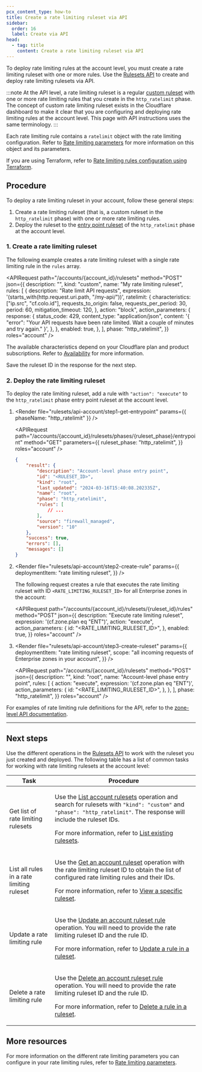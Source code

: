 ```yaml
---
pcx_content_type: how-to
title: Create a rate limiting ruleset via API
sidebar:
  order: 16
  label: Create via API
head:
  - tag: title
    content: Create a rate limiting ruleset via API
---
```



To deploy rate limiting rules at the account level, you must create a rate limiting ruleset with one or more rules. Use the [Rulesets API](/ruleset-engine/rulesets-api/) to create and deploy rate limiting rulesets via API.

:::note
At the API level, a rate limiting ruleset is a regular [custom ruleset](/waf/account/custom-rulesets/) with one or more rate limiting rules that you create in the `http_ratelimit` phase. The concept of custom rate limiting ruleset exists in the Cloudflare dashboard to make it clear that you are configuring and deploying rate limiting rules at the account level. This page with API instructions uses the same terminology.
:::

Each rate limiting rule contains a `ratelimit` object with the rate limiting configuration. Refer to [Rate limiting parameters](/waf/rate-limiting-rules/parameters/) for more information on this object and its parameters.

If you are using Terraform, refer to [Rate limiting rules configuration using Terraform](/terraform/additional-configurations/rate-limiting-rules/#create-a-rate-limiting-rule-at-the-account-level).

## Procedure

To deploy a rate limiting ruleset in your account, follow these general steps:

1. Create a rate limiting ruleset (that is, a custom ruleset in the `http_ratelimit` phase) with one or more rate limiting rules.
2. Deploy the ruleset to the [entry point ruleset](/ruleset-engine/about/rulesets/#entry-point-ruleset) of the `http_ratelimit` phase at the account level.

### 1. Create a rate limiting ruleset

The following example creates a rate limiting ruleset with a single rate limiting rule in the `rules` array.

<APIRequest
	path="/accounts/{account_id}/rulesets"
	method="POST"
	json={{
		description: "",
		kind: "custom",
		name: "My rate limiting ruleset",
		rules: [
			{
				description: "Rate limit API requests",
				expression: '(starts_with(http.request.uri.path, "/my-api/"))',
				ratelimit: {
					characteristics: ["ip.src", "cf.colo.id"],
					requests_to_origin: false,
					requests_per_period: 30,
					period: 60,
					mitigation_timeout: 120,
				},
				action: "block",
				action_parameters: {
					response: {
						status_code: 429,
						content_type: "application/json",
						content:
							'{ "error": "Your API requests have been rate limited. Wait a couple of minutes and try again." }',
					},
				},
				enabled: true,
			},
		],
		phase: "http_ratelimit",
	}}
	roles="account"
/>

The available characteristics depend on your Cloudflare plan and product subscriptions. Refer to [Availability](/waf/rate-limiting-rules/#availability) for more information.

Save the ruleset ID in the response for the next step.

### 2. Deploy the rate limiting ruleset

To deploy the rate limiting ruleset, add a rule with `"action": "execute"` to the `http_ratelimit` phase entry point ruleset at the account level.

1.  <Render
    	file="rulesets/api-account/step1-get-entrypoint"
    	params={{ phaseName: "http_ratelimit" }}
    />

    <APIRequest
    	path="/accounts/{account_id}/rulesets/phases/{ruleset_phase}/entrypoint"
    	method="GET"
    	parameters={{
    		ruleset_phase: "http_ratelimit",
    	}}
    	roles="account"
    />

    ```json output {4}
    {
    	"result": {
    		"description": "Account-level phase entry point",
    		"id": "<RULESET_ID>",
    		"kind": "root",
    		"last_updated": "2024-03-16T15:40:08.202335Z",
    		"name": "root",
    		"phase": "http_ratelimit",
    		"rules": [
    			// ...
    		],
    		"source": "firewall_managed",
    		"version": "10"
    	},
    	"success": true,
    	"errors": [],
    	"messages": []
    }
    ```

2.  <Render
    	file="rulesets/api-account/step2-create-rule"
    	params={{
    		deploymentItem: "rate limiting ruleset",
    	}}
    />

    The following request creates a rule that executes the rate limiting ruleset with ID `<RATE_LIMITING_RULESET_ID>` for all Enterprise zones in the account:

    <APIRequest
    	path="/accounts/{account_id}/rulesets/{ruleset_id}/rules"
    	method="POST"
    	json={{
    		description: "Execute rate limiting ruleset",
    		expression: '(cf.zone.plan eq "ENT")',
    		action: "execute",
    		action_parameters: {
    			id: "<RATE_LIMITING_RULESET_ID>",
    		},
    		enabled: true,
    	}}
    	roles="account"
    />

    <Render file="account-enterprise-zones-only-api" />

3.  <Render
    	file="rulesets/api-account/step3-create-ruleset"
    	params={{
    		deploymentItem: "rate limiting ruleset",
    		scope: "all incoming requests of Enterprise zones in your account",
    	}}
    />

    <APIRequest
    	path="/accounts/{account_id}/rulesets"
    	method="POST"
    	json={{
    		description: "",
    		kind: "root",
    		name: "Account-level phase entry point",
    		rules: [
    			{
    				action: "execute",
    				expression: '(cf.zone.plan eq "ENT")',
    				action_parameters: {
    					id: "<RATE_LIMITING_RULESET_ID>",
    				},
    			},
    		],
    		phase: "http_ratelimit",
    	}}
    	roles="account"
    />

For examples of rate limiting rule definitions for the API, refer to the [zone-level API documentation](/waf/rate-limiting-rules/create-api/).

---

## Next steps

Use the different operations in the [Rulesets API](/ruleset-engine/rulesets-api/) to work with the ruleset you just created and deployed. The following table has a list of common tasks for working with rate limiting rulesets at the account level:

| Task                                      | Procedure                                                                                                                                                                                                                                         |
| ----------------------------------------- | ------------------------------------------------------------------------------------------------------------------------------------------------------------------------------------------------------------------------------------------------- |
| Get list of rate limiting rulesets        | <p>Use the [List account rulesets][1] operation and search for rulesets with `"kind": "custom"` and `"phase": "http_ratelimit"`. The response will include the ruleset IDs.</p><p>For more information, refer to [List existing rulesets][2].</p> |
| List all rules in a rate limiting ruleset | <p>Use the [Get an account ruleset][3] operation with the rate limiting ruleset ID to obtain the list of configured rate limiting rules and their IDs.</p><p>For more information, refer to [View a specific ruleset][4].</p>                     |
| Update a rate limiting rule               | <p>Use the [Update an account ruleset rule][5] operation. You will need to provide the rate limiting ruleset ID and the rule ID.</p><p>For more information, refer to [Update a rule in a ruleset][6].</p>                                        |
| Delete a rate limiting rule               | <p>Use the [Delete an account ruleset rule][7] operation. You will need to provide the rate limiting ruleset ID and the rule ID.</p><p>For more information, refer to [Delete a rule in a ruleset][8].</p>                                        |

[1]: /api/resources/rulesets/methods/list/
[2]: /ruleset-engine/rulesets-api/view/#list-existing-rulesets
[3]: /api/resources/rulesets/methods/get/
[4]: /ruleset-engine/rulesets-api/view/#view-a-specific-ruleset
[5]: /api/resources/rulesets/subresources/rules/methods/edit/
[6]: /ruleset-engine/rulesets-api/update-rule/
[7]: /api/resources/rulesets/subresources/rules/methods/delete/
[8]: /ruleset-engine/rulesets-api/delete-rule/

## More resources

For more information on the different rate limiting parameters you can configure in your rate limiting rules, refer to [Rate limiting parameters](/waf/rate-limiting-rules/parameters/).
